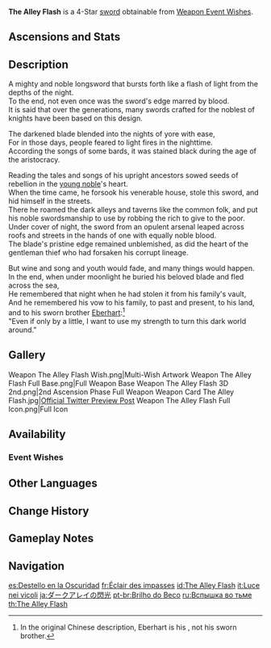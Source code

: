 {{Weapon Infobox
|id             = 11410
|image          = <gallery>
Weapon The Alley Flash.png|Base
Weapon The Alley Flash 2nd.png|2nd Ascension
</gallery>
|type           = Sword
|series         = Alley
|obtain         = Weapon Event Wishes
|releaseDate    = 2021-03-17
|quality        = 4
|base_atk       = 45
|2nd_stat_type  = Elemental Mastery
|2nd_stat       = 12
|passive        = Itinerant Hero
|effect         = Increases DMG dealt by the character equipping this weapon by (var1)%. Taking DMG disables this effect for 5s.
|eff_rank1_var1 = 12
|eff_rank2_var1 = 15
|eff_rank3_var1 = 18
|eff_rank4_var1 = 21
|eff_rank5_var1 = 24
|eff_att1       = DMG Bonus
}}
{{Description|A straight sword as black as the night. It once belonged to a thief who roamed the benighted streets.}}
'''The Alley Flash''' is a 4-Star [[sword]] obtainable from [[Weapon Event Wishes]].

==Ascensions and Stats==
{{Weapon Ascensions and Stats
|ascendMat1 = Tile of Decarabian's Tower
|ascendMat2 = Debris of Decarabian's City
|ascendMat3 = Fragment of Decarabian's Epic
|ascendMat4 = Scattered Piece of Decarabian's Dream
|commonMat1 = Divining Scroll
|bossMat1   = Heavy Horn
|bossMat2   = Black Bronze Horn
|bossMat3   = Black Crystal Horn
|bossMat4   = Black Crystal Horn
|commonMat2 = Sealed Scroll
|commonMat3 = Forbidden Curse Scroll
|commonMat4 = Forbidden Curse Scroll
}}

==Description==
A mighty and noble longsword that bursts forth like a flash of light from the depths of the night.<br />
To the end, not even once was the sword's edge marred by blood.<br />
It is said that over the generations, many swords crafted for the noblest of knights have been based on this design.

The darkened blade blended into the nights of yore with ease,<br />
For in those days, people feared to light fires in the nighttime.<br />
According the songs of some bards, it was stained black during the age of the aristocracy.

Reading the tales and songs of his upright ancestors sowed seeds of rebellion in the [[Parsifal|young noble]]'s heart.<br />
When the time came, he forsook his venerable house, stole this sword, and hid himself in the streets.<br />
There he roamed the dark alleys and taverns like the common folk, and put his noble swordsmanship to use by robbing the rich to give to the poor.<br />
Under cover of night, the sword from an opulent arsenal leaped across roofs and streets in the hands of one with equally noble blood.<br />
The blade's pristine edge remained unblemished, as did the heart of the gentleman thief who had forsaken his corrupt lineage.

But wine and song and youth would fade, and many things would happen.<br />
In the end, when under moonlight he buried his beloved blade and fled across the sea,<br />
He remembered that night when he had stolen it from his family's vault,<br />
And he remembered his vow to his family, to past and present, to his land, and to his sworn brother [[Eberhart]]:<ref group="Note">In the original Chinese description, Eberhart is his {{Lang|half-brother|zh=同父异母的胞弟|zh_tl=younger half-brother from a different mother}}, not his sworn brother.</ref><br />
"Even if only by a little, I want to use my strength to turn this dark world around."

==Gallery==
<gallery>
Weapon The Alley Flash Wish.png|Multi-Wish Artwork
Weapon The Alley Flash Full Base.png|Full Weapon Base
Weapon The Alley Flash 3D 2nd.png|2nd Ascension Phase Full Weapon
Weapon Card The Alley Flash.jpg|[https://twitter.com/GenshinImpact/status/1371312700551278593 Official Twitter Preview Post]
Weapon The Alley Flash Full Icon.png|Full Icon
</gallery>

==Availability==
===Event Wishes===
{{Featured}}

==Other Languages==
{{Flex|
===Weapon===
{{Other Languages
|en      = The Alley Flash
|zhs     = 暗巷闪光
|zhs_rm  = Ànxiàng Shǎn'guāng
|zht     = 暗巷閃光
|zht_rm  = Ànxiàng Shǎn'guāng
|zh_tl   = Dark Alley Flash
|ja      = ダークアレイの閃光
|ja_rm   = Daaku Arei no Senkou{{Assumed}}
|ja_tl   = Dark Alley Flash
|ko      = 뒷골목의 {{tt|섬광|閃光}}
|ko_rm   = Dwitgolmok-ui Seomgwang
|ko_tl   = Back Alley Flash
|es      = Destello en la Oscuridad
|es_tl   = Flash in the Dark
|fr      = Éclair des impasses
|fr_tl   = Lightning of Dead-Ends
|ru      = Вспышка во тьме
|ru_tl   = Flash in the Dark
|th      = The Alley Flash
|vi      = Tia Sáng Nơi Hẻm Tối
|vi_tl   = Light Beam of the Dark Alley
|de      = Gassenleuchte
|de_tl   = Alley Light
|id      = The Alley Flash
|pt      = Brilho do Beco
|pt_tl   = Shine of the Alley
|tr      = Gece Parıltısı
|tr_tl   = 
|it      = Luce nei vicoli
|it_tl   = Light in the alleys
}}
|
===Passive===
{{Other Languages
|en      = Itinerant Hero
|zhs     = 街巷游侠
|zhs_rm  = Jiēxiàng Yóuxiá
|zht     = 街巷遊俠
|zht_rm  = Jiēxiàng Yóuxiá
|zh_tl   = 
|ja      = 路地遊侠
|ja_rm   = Roji Yuukyou
|ja_tl   = Alley Hero
|ko      = 골목의 레인저
|ko_rm   = Golmok-ui Reinjeo
|ko_tl   = Ranger of the Alley
|es      = Héroe errante
|es_tl   = Wandering Hero
|fr      = Justicier vagabond
|fr_tl   = Wandering Justiciar
|ru      = Странствующий рыцарь
|ru_tl   = Wandering Knight
|th      = Itinerant Hero
|vi      = Hiệp Sĩ Đường Phố
|vi_tl   = 
|de      = Held der Gassen
|de_tl   = 
|id      = Itinerant Hero
|pt      = Herói Itinerante
|pt_tl   = 
|tr      = Gezgin Kahraman
|tr_tl   = 
|it      = Eroe itinerante
|it_tl   = 
}}
}}

==Change History==
{{Change History|1.4}}

==Gameplay Notes==
{{Reflist|note=1}}

==Navigation==
{{Weapons by Series Navbox|series=Alley}}
{{Weapon Navbox|type=Swords}}

[[es:Destello en la Oscuridad]]
[[fr:Éclair des impasses]]
[[id:The Alley Flash]]
[[it:Luce nei vicoli]]
[[ja:ダークアレイの閃光]]
[[pt-br:Brilho do Beco]]
[[ru:Вспышка во тьме]]
[[th:The Alley Flash]]